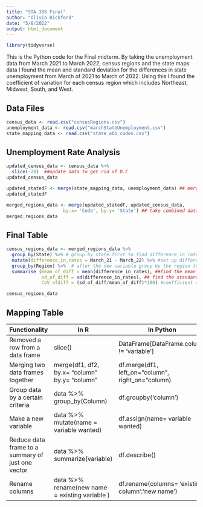 ```yaml
---
title: "STA 308 Final"
author: "Olivia Bickford"
date: "5/8/2022"
output: html_document
---
```



```r
library(tidyverse)
```

This is the Python code for the Final midterm.
By taking the unemployment data from March 2021 to March 2022, census regions and the 
state maps data I found the mean and standard deviation for the differences in state unemployment
from March of 2021 to March of 2022. Using this I found the coefficient of variation
for each census region which includes Northeast, Midwest, South, and West. 

## Data Files

```r
census_data <- read.csv("censusRegions.csv")
unemployment_data <- read.csv("marchStateUnemployment.csv") 
state_mapping_data <- read.csv("state_abb_codes.csv")
```


## Unemployment Rate Analysis 


```r
updated_census_data <- census_data %>%
  slice(-28)  ##update data to get rid of D.C
updated_census_data

updated_statedF <- merge(state_mapping_data, unemployment_data) ## merge two data sets with state name
updated_statedF

merged_regions_data <- merge(updated_statedF, updated_census_data,
                     by.x= 'Code', by.y= 'State') ## take combined data and merge with state code
merged_regions_data

```


## Final Table


```r
census_regions_data <- merged_regions_data %>% 
  group_by(State) %>% # group by state first to find difference in rates 
  mutate(difference_in_rates = March_21 - March_22) %>% #set up difference rate variable 
  group_by(Region) %>%  # after the new variable group by the region to...
  summarise (mean_of_diff = mean(difference_in_rates), ##find the mean difference 
             sd_of_diff = sd(difference_in_rates), ## find the standard deviation of these means
             CoV_ofdiff = (sd_of_diff/mean_of_diff)*100) #coefficient of variation using previous variable above

census_regions_data
```


## Mapping Table


| Functionality                                       | In R                                           | In Python                                         |
|-----------------------------------------------------|------------------------------------------------|---------------------------------------------------|
| Removed a row from a data frame                     | slice()                                        | DataFrame[DataFrame.column !=  'variable']        |
| Merging two data frames  together                   | merge(df1, df2, by.x= "column" by.y= "column"  | df.merge(df1, left_on="column", right_on="column) |
| Group data by a certain criteria                    | data %>% group_by(Column)                      | df.groupby('column')                              |
| Make a new variable                                 | data %>% mutate(name = variable wanted)        | df.assign(name= variable wanted)                  |
| Reduce data frame to a summary of  just one vector  | data %>% summarize(variable)                   | df.describe()                                     |
| Rename columns                                      | data %>% rename(new name = existing variable ) | df.rename(columns= 'existing column':'new name')  |
